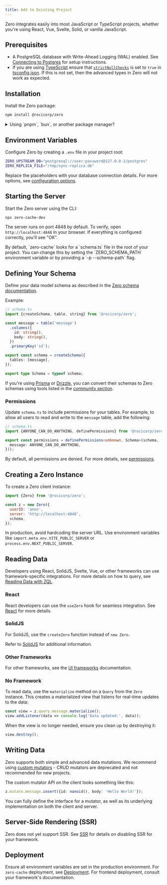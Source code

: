 ```yaml
---
title: Add to Existing Project
---
```


Zero integrates easily into most JavaScript or TypeScript projects, whether
you're using React, Vue, Svelte, Solid, or vanilla JavaScript.

## Prerequisites

- A PostgreSQL database with Write-Ahead Logging (WAL) enabled. See [Connecting
  to Postgres](connecting-to-postgres) for setup instructions.
- If you are using [TypeScript](https://www.typescriptlang.org/) ensure that
  [`strictNullChecks`](https://www.typescriptlang.org/tsconfig/#strictNullChecks)
  is set to `true` in [tsconfig.json](https://www.typescriptlang.org/tsconfig/). If this is 
  not set, then the advanced types in Zero will not work as expected.

## Installation

Install the Zero package:

```bash
npm install @rocicorp/zero
```

<details>
<summary id="not-npm">Using `pnpm`, `bun`, or another package manager?</summary>

Zero's server component depends on `@rocicorp/zero-sqlite3`, which contains a
binary that requires running a postinstall script. Most alternative package
managers (non-npm) disable these scripts by default for security reasons. Here's
how to enable installation for common alternatives:

### pnpm

For [pnpm](https://pnpm.io/), either:

- Run `pnpm approve-builds` to approve all build scripts, or
- Add the specific dependency to your `package.json`:

```json
"pnpm": {
  "onlyBuiltDependencies": [
    "@rocicorp/zero-sqlite3"
  ]
}
```

### Bun

For [Bun](https://bun.sh/), add the dependency to your trusted dependencies
list:

```json
"trustedDependencies": [
  "@rocicorp/zero-sqlite3"
],
```

</details>

## Environment Variables

Configure Zero by creating a `.env` file in your project root:

```bash
ZERO_UPSTREAM_DB="postgresql://user:password@127.0.0.1/postgres"
ZERO_REPLICA_FILE="/tmp/sync-replica.db"
```

Replace the placeholders with your database connection details. For more
options, see [configuration options](zero-cache-config).

## Starting the Server

Start the Zero server using the CLI:

```bash
npx zero-cache-dev
```

The server runs on port 4848 by default. To verify, open `http://localhost:4848`
in your browser. If everything is configured correctly, you'll see "OK".

<Note slug="schema-file-location" heading="Schema file location">
  By default, `zero-cache` looks for a `schema.ts` file in the root of your
  project. You can change this by setting the `ZERO_SCHEMA_PATH` environment
  variable or by providing a `-p --schema-path` flag.
</Note>

## Defining Your Schema

Define your data model schema as described in the [Zero schema
documentation](zero-schema).

Example:

```ts
// schema.ts
import {createSchema, table, string} from '@rocicorp/zero';

const message = table('message')
  .columns({
    id: string(),
    body: string(),
  })
  .primaryKey('id');

export const schema = createSchema({
  tables: [message],
});

export type Schema = typeof schema;
```

If you're using [Prisma](https://www.prisma.io/) or
[Drizzle](https://orm.drizzle.team/), you can convert their schemas to Zero
schemas using tools listed in the [community
section](./community#database-tools).

### Permissions

Update `schema.ts` to include permissions for your tables. For example, to allow
all users to read and write to the `message` table, add the following:

```ts
// schema.ts
import {ANYONE_CAN_DO_ANYTHING, definePermissions} from '@rocicorp/zero';

export const permissions = definePermissions<unknown, Schema>(schema, () => ({
  message: ANYONE_CAN_DO_ANYTHING,
}));
```

By default, all permissions are denied. For more details, see [permissions](permissions).

## Creating a Zero Instance

To create a Zero client instance:

```js
import {Zero} from '@rocicorp/zero';

const z = new Zero({
  userID: 'anon',
  server: 'http://localhost:4848',
  schema,
});
```

In production, avoid hardcoding the server URL. Use environment variables like
`import.meta.env.VITE_PUBLIC_SERVER` or `process.env.NEXT_PUBLIC_SERVER`.

## Reading Data

Developers using React, SolidJS, Svelte, Vue, or other frameworks can use
framework-specific integrations. For more details on how to query,
see [Reading Data with ZQL](reading-data).

### React

React developers can use the `useZero` hook for seamless integration. See
[React](react) for more details.

### SolidJS

For SolidJS, use the `createZero` function instead of `new Zero`.

Refer to [SolidJS](solidjs) for additional information.

### Other Frameworks

For other frameworks, see the [UI frameworks](community#ui-frameworks)
documentation.

### No Framework

To read data, use the `materialize` method on a `Query` from the `Zero`
instance. This creates a materialized view that listens for real-time updates to
the data:

```js
const view = z.query.message.materialize();
view.addListener(data => console.log('Data updated:', data));
```

When the view is no longer needed, ensure you clean up by destroying it:

```js
view.destroy();
```

## Writing Data

Zero supports both simple and advanced data mutations. We recommend using
[custom mutators](custom-mutators) - CRUD mutators are deprecated
and not recommended for new projects.

The custom mutator API on the client looks something like this:

```ts
z.mutate.message.insert({id: nanoid(), body: 'Hello World!'});
```

You can fully define the interface for a mutator, as well as its underlying implementation on both the client and server.

## Server-Side Rendering (SSR)

Zero does not yet support SSR. See [SSR](zql-on-the-server#ssr) for details on disabling SSR for your framework.

## Deployment

Ensure all environment variables are set in the production environment. For `zero-cache` deployment,
see [Deployment](deployment). For frontend deployment, consult your framework's documentation.
